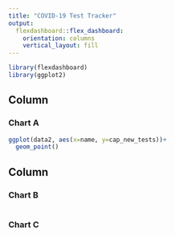 ```yaml
---
title: "COVID-19 Test Tracker"
output: 
  flexdashboard::flex_dashboard:
    orientation: columns
    vertical_layout: fill
---
```


```r
library(flexdashboard)
library(ggplot2)
```

Column {data-width=650}
-----------------------------------------------------------------------

### Chart A

```r
ggplot(data2, aes(x=name, y=cap_new_tests))+
  geom_point()

```

Column {data-width=350}
-----------------------------------------------------------------------

### Chart B

```r

```

### Chart C

```r

```

